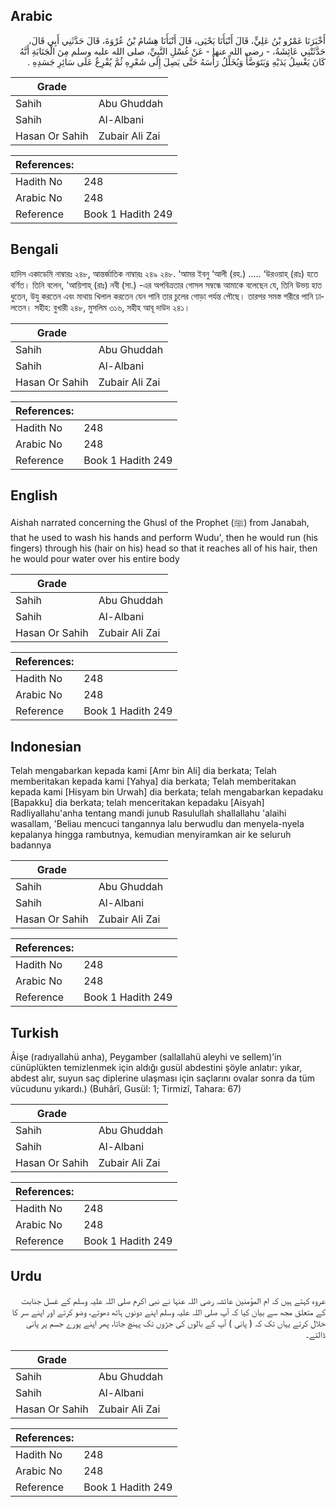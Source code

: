 ## Arabic


<div dir="rtl" lang="ar" style={{fontSize:'larger',backgroundColor:'#f8f9fa',padding:20}}>
أَخْبَرَنَا عَمْرُو بْنُ عَلِيٍّ، قَالَ أَنْبَأَنَا يَحْيَى، قَالَ أَنْبَأَنَا هِشَامُ بْنُ عُرْوَةَ، قَالَ حَدَّثَنِي أَبِي قَالَ، حَدَّثَتْنِي عَائِشَةُ، - رضى الله عنها - عَنْ غُسْلِ النَّبِيِّ، صلى الله عليه وسلم مِنَ الْجَنَابَةِ أَنَّهُ كَانَ يَغْسِلُ يَدَيْهِ وَيَتَوَضَّأُ وَيُخَلِّلُ رَأْسَهُ حَتَّى يَصِلَ إِلَى شَعْرِهِ ثُمَّ يُفْرِغُ عَلَى سَائِرِ جَسَدِهِ ‏.‏
</div>
<div style={{backgroundColor:'#f8f9fa',padding:20, marginBottom: 10}}><table> <thead> <tr> <th>Grade</th> <th></th> </tr> </thead> <tbody> <tr><td>Sahih</td><td>Abu Ghuddah</td></tr><tr><td>Sahih</td><td>Al-Albani</td></tr><tr><td>Hasan Or Sahih</td><td>Zubair Ali Zai</td></tr></tbody></table><table> <thead> <tr> <th>References:</th> <th></th> </tr> </thead> <tbody><tr><td>Hadith No</td><td>248</td></tr><tr><td>Arabic No</td><td>248</td></tr><tr><td>Reference</td><td>Book 1 Hadith 249</td></tr></tbody></table></div>

## Bengali


<div dir="ltr" lang="bn" style={{fontSize:'larger',backgroundColor:'#f8f9fa',padding:20}}>
হাদিস একাডেমি নাম্বারঃ ২৪৮, আন্তর্জাতিক নাম্বারঃ ২৪৯ ২৪৮. ‘আমর ইবনু ‘আলী (রহ.) ..... ‘উরওয়াহ্ (রাঃ) হতে বর্ণিত। তিনি বলেন, 'আয়িশাহ্ (রাঃ) নবী (সা.) -এর অপবিত্রতার গোসল সম্বন্ধে আমাকে বলেছেন যে, তিনি উভয় হাত ধুতেন, উযু করতেন এবং মাথায় খিলাল করতেন যেন পানি তার চুলের গোড়া পর্যন্ত পৌছে। তারপর সমস্ত শরীরে পানি ঢালতেন। সহীহ: বুখারী ২৪৮, মুসলিম ৩১৬, সহীহ আবূ দাউদ ২৪১।
</div>
<div style={{backgroundColor:'#f8f9fa',padding:20, marginBottom: 10}}><table> <thead> <tr> <th>Grade</th> <th></th> </tr> </thead> <tbody> <tr><td>Sahih</td><td>Abu Ghuddah</td></tr><tr><td>Sahih</td><td>Al-Albani</td></tr><tr><td>Hasan Or Sahih</td><td>Zubair Ali Zai</td></tr></tbody></table><table> <thead> <tr> <th>References:</th> <th></th> </tr> </thead> <tbody><tr><td>Hadith No</td><td>248</td></tr><tr><td>Arabic No</td><td>248</td></tr><tr><td>Reference</td><td>Book 1 Hadith 249</td></tr></tbody></table></div>

## English


<div dir="ltr" lang="en" style={{fontSize:'larger',backgroundColor:'#f8f9fa',padding:20}}>
Aishah narrated concerning the Ghusl of the Prophet (ﷺ) from Janabah, that he used to wash his hands and perform Wudu', then he would run (his fingers) through his (hair on his) head so that it reaches all of his hair, then he would pour water over his entire body
</div>
<div style={{backgroundColor:'#f8f9fa',padding:20, marginBottom: 10}}><table> <thead> <tr> <th>Grade</th> <th></th> </tr> </thead> <tbody> <tr><td>Sahih</td><td>Abu Ghuddah</td></tr><tr><td>Sahih</td><td>Al-Albani</td></tr><tr><td>Hasan Or Sahih</td><td>Zubair Ali Zai</td></tr></tbody></table><table> <thead> <tr> <th>References:</th> <th></th> </tr> </thead> <tbody><tr><td>Hadith No</td><td>248</td></tr><tr><td>Arabic No</td><td>248</td></tr><tr><td>Reference</td><td>Book 1 Hadith 249</td></tr></tbody></table></div>

## Indonesian


<div dir="ltr" lang="id" style={{fontSize:'larger',backgroundColor:'#f8f9fa',padding:20}}>
Telah mengabarkan kepada kami [Amr bin Ali] dia berkata; Telah memberitakan kepada kami [Yahya] dia berkata; Telah memberitakan kepada kami [Hisyam bin Urwah] dia berkata; telah mengabarkan kepadaku [Bapakku] dia berkata; telah menceritakan kepadaku [Aisyah] Radliyallahu'anha tentang mandi junub Rasulullah shallallahu 'alaihi wasallam, 'Beliau mencuci tangannya lalu berwudlu dan menyela-nyela kepalanya hingga rambutnya, kemudian menyiramkan air ke seluruh badannya
</div>
<div style={{backgroundColor:'#f8f9fa',padding:20, marginBottom: 10}}><table> <thead> <tr> <th>Grade</th> <th></th> </tr> </thead> <tbody> <tr><td>Sahih</td><td>Abu Ghuddah</td></tr><tr><td>Sahih</td><td>Al-Albani</td></tr><tr><td>Hasan Or Sahih</td><td>Zubair Ali Zai</td></tr></tbody></table><table> <thead> <tr> <th>References:</th> <th></th> </tr> </thead> <tbody><tr><td>Hadith No</td><td>248</td></tr><tr><td>Arabic No</td><td>248</td></tr><tr><td>Reference</td><td>Book 1 Hadith 249</td></tr></tbody></table></div>

## Turkish


<div dir="ltr" lang="tr" style={{fontSize:'larger',backgroundColor:'#f8f9fa',padding:20}}>
Âişe (radıyallahü anha), Peygamber (sallallahü aleyhi ve sellem)’in cünüplükten temizlenmek için aldığı gusül abdestini şöyle anlatır: yıkar, abdest alır, suyun saç diplerine ulaşması için saçlarını ovalar sonra da tüm vücudunu yıkardı.) (Buhârî, Gusül: 1; Tirmizî, Tahara: 67)
</div>
<div style={{backgroundColor:'#f8f9fa',padding:20, marginBottom: 10}}><table> <thead> <tr> <th>Grade</th> <th></th> </tr> </thead> <tbody> <tr><td>Sahih</td><td>Abu Ghuddah</td></tr><tr><td>Sahih</td><td>Al-Albani</td></tr><tr><td>Hasan Or Sahih</td><td>Zubair Ali Zai</td></tr></tbody></table><table> <thead> <tr> <th>References:</th> <th></th> </tr> </thead> <tbody><tr><td>Hadith No</td><td>248</td></tr><tr><td>Arabic No</td><td>248</td></tr><tr><td>Reference</td><td>Book 1 Hadith 249</td></tr></tbody></table></div>

## Urdu


<div dir="rtl" lang="ur" style={{fontSize:'larger',backgroundColor:'#f8f9fa',padding:20}}>
عروہ کہتے ہیں کہ ام المؤمنین عائشہ رضی اللہ عنہا نے نبی اکرم صلی اللہ علیہ وسلم کے غسل جنابت کے متعلق مجھ سے بیان کیا کہ آپ صلی اللہ علیہ وسلم اپنے دونوں ہاتھ دھوتے، وضو کرتے اور اپنے سر کا خلال کرتے یہاں تک کہ ( پانی ) آپ کے بالوں کی جڑوں تک پہنچ جاتا، پھر اپنے پورے جسم پر پانی ڈالتے۔
</div>
<div style={{backgroundColor:'#f8f9fa',padding:20, marginBottom: 10}}><table> <thead> <tr> <th>Grade</th> <th></th> </tr> </thead> <tbody> <tr><td>Sahih</td><td>Abu Ghuddah</td></tr><tr><td>Sahih</td><td>Al-Albani</td></tr><tr><td>Hasan Or Sahih</td><td>Zubair Ali Zai</td></tr></tbody></table><table> <thead> <tr> <th>References:</th> <th></th> </tr> </thead> <tbody><tr><td>Hadith No</td><td>248</td></tr><tr><td>Arabic No</td><td>248</td></tr><tr><td>Reference</td><td>Book 1 Hadith 249</td></tr></tbody></table></div>